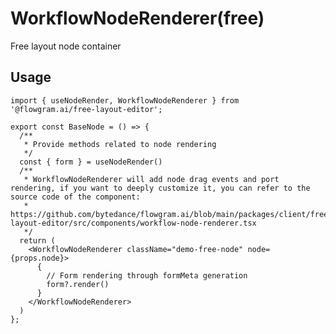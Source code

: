 # WorkflowNodeRenderer(free)

Free layout node container

## Usage

```tsx pure
import { useNodeRender, WorkflowNodeRenderer } from '@flowgram.ai/free-layout-editor';

export const BaseNode = () => {
  /**
   * Provide methods related to node rendering
   */
  const { form } = useNodeRender()
  /**
   * WorkflowNodeRenderer will add node drag events and port rendering, if you want to deeply customize it, you can refer to the source code of the component:
   * https://github.com/bytedance/flowgram.ai/blob/main/packages/client/free-layout-editor/src/components/workflow-node-renderer.tsx
   */
  return (
    <WorkflowNodeRenderer className="demo-free-node" node={props.node}>
      {
        // Form rendering through formMeta generation
        form?.render()
      }
    </WorkflowNodeRenderer>
  )
};
```
